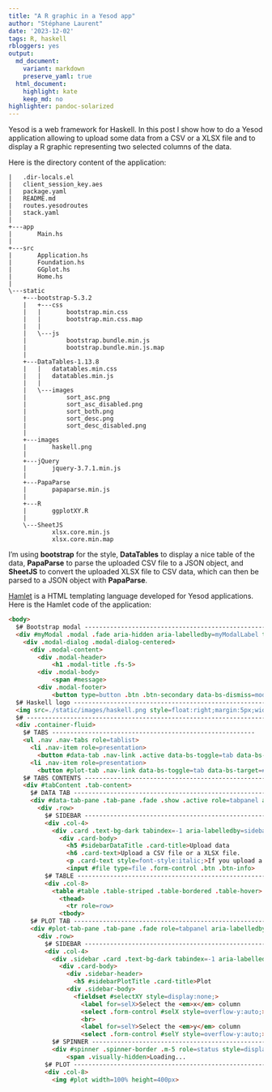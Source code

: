 ```yaml
---
title: "A R graphic in a Yesod app"
author: "Stéphane Laurent"
date: '2023-12-02'
tags: R, haskell
rbloggers: yes
output:
  md_document:
    variant: markdown
    preserve_yaml: true
  html_document:
    highlight: kate
    keep_md: no
highlighter: pandoc-solarized
---
```


Yesod is a web framework for Haskell. In this post I show how to do a Yesod 
application allowing to upload some data from a CSV or a XLSX file and to 
display a R graphic representing two selected columns of the data.

Here is the directory content of the application:

```
|   .dir-locals.el
|   client_session_key.aes
|   package.yaml
|   README.md
|   routes.yesodroutes
|   stack.yaml
|   
+---app
|       Main.hs
|       
+---src
|       Application.hs
|       Foundation.hs
|       GGplot.hs
|       Home.hs
|       
\---static
    +---bootstrap-5.3.2
    |   +---css
    |   |       bootstrap.min.css
    |   |       bootstrap.min.css.map
    |   |       
    |   \---js
    |           bootstrap.bundle.min.js
    |           bootstrap.bundle.min.js.map
    |           
    +---DataTables-1.13.8
    |   |   datatables.min.css
    |   |   datatables.min.js
    |   |   
    |   \---images
    |           sort_asc.png
    |           sort_asc_disabled.png
    |           sort_both.png
    |           sort_desc.png
    |           sort_desc_disabled.png
    |           
    +---images
    |       haskell.png
    |       
    +---jQuery
    |       jquery-3.7.1.min.js
    |       
    +---PapaParse
    |       papaparse.min.js
    |       
    +---R
    |       ggplotXY.R
    |       
    \---SheetJS
            xlsx.core.min.js
            xlsx.core.min.map
```

I'm using **bootstrap** for the style, **DataTables** to display a nice table 
of the data, **PapaParse** to parse the uploaded CSV file to a JSON object, and
**SheetJS** to convert the uploaded XLSX file to CSV data, which can then be 
parsed to a JSON object with **PapaParse**.

[Hamlet](https://www.yesodweb.com/book/shakespearean-templates) is a HTML 
templating language developed for Yesod applications. Here is the Hamlet code 
of the application:

```html
<body>
  $# Bootstrap modal -----------------------------------------------------------
  <div #myModal .modal .fade aria-hidden aria-labelledby=myModalLabel tabindex=-1>
    <div .modal-dialog .modal-dialog-centered>
      <div .modal-content>
        <div .modal-header>
            <h1 .modal-title .fs-5>
        <div .modal-body>
            <span #message>
        <div .modal-footer>
            <button type=button .btn .btn-secondary data-bs-dismiss=modal>Close
  $# Haskell logo --------------------------------------------------------------
  <img src=./static/images/haskell.png style=float:right;margin:5px;width:50px;>
  $# ---------------------------------------------------------------------------
  <div .container-fluid>
    $# TABS --------------------------------------------------------
    <ul .nav .nav-tabs role=tablist>
      <li .nav-item role=presentation>
        <button #data-tab .nav-link .active data-bs-toggle=tab data-bs-target=#data-tab-pane type=button role=tab aria-controls=data-tab-pane aria-selected=true>Data
      <li .nav-item role=presentation>
        <button #plot-tab .nav-link data-bs-toggle=tab data-bs-target=#plot-tab-pane type=button role=tab aria-controls=plot-tab-pane aria-selected=false>Plot
    $# TABS CONTENTS -----------------------------------------------------------
    <div #tabContent .tab-content>
      $# DATA TAB --------------------------------------------------------------
      <div #data-tab-pane .tab-pane .fade .show .active role=tabpanel aria-labelledby=data-tab tabindex=0>
        <div .row>
          $# SIDEBAR -----------------------------------------------------------
          <div .col-4>
            <div .card .text-bg-dark tabindex=-1 aria-labelledby=sidebarDataTitle>
              <div .card-body>
                <h5 #sidebarDataTitle .card-title>Upload data
                <h6 .card-text>Upload a CSV file or a XLSX file.
                <p .card-text style=font-style:italic;>If you upload a XLSX file, the data from the first sheet will be extracted.
                <input #file type=file .form-control .btn .btn-info>
          $# TABLE -------------------------------------------------------------
          <div .col-8>
            <table #table .table-striped .table-bordered .table-hover>
              <thead>
                <tr role=row>
              <tbody>
      $# PLOT TAB --------------------------------------------------------------
      <div #plot-tab-pane .tab-pane .fade role=tabpanel aria-labelledby=plot-tab tabindex=0>
        <div .row>
          $# SIDEBAR -----------------------------------------------------------
          <div .col-4>
            <div .sidebar .card .text-bg-dark tabindex=-1 aria-labelledby=sidebarPlotTitle>
              <div .card-body>
                <div .sidebar-header>
                  <h5 #sidebarPlotTitle .card-title>Plot
                <div .sidebar-body>
                  <fieldset #selectXY style=display:none;>
                    <label for=selX>Select the <em>x</em> column
                    <select .form-control #selX style=overflow-y:auto;>
                    <br>
                    <label for=selY>Select the <em>y</em> column
                    <select .form-control #selY style=overflow-y:auto;>
            $# SPINNER ---------------------------------------------------------
            <div #spinner .spinner-border .m-5 role=status style=display:none>
                <span .visually-hidden>Loading...
          $# PLOT --------------------------------------------------------------
          <div .col-8>
            <img #plot width=100% height=400px>
```